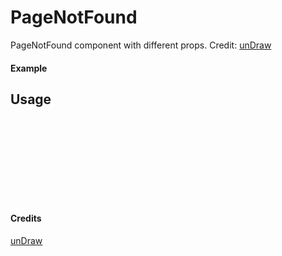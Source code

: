 
<Meta of={PageNotFound} title="unDraw/PageNotFound" />

# PageNotFound

PageNotFound component with different props.
Credit: [unDraw](https://undraw.co/illustrations)

#### Example

<Canvas of={PageNotFound.Primary} />

## Usage

```ts
import { PageNotFound } from "yadl-ui";

const Example = () => {
  return (
      <PageNotFound />
  );
};

export default Example;
```

#### Credits
[unDraw](https://undraw.co/illustrations)
